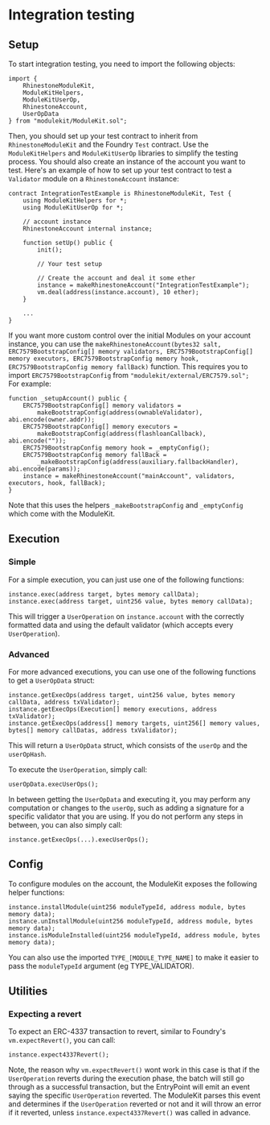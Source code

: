 # Integration testing

## Setup

To start integration testing, you need to import the following objects:

```solidity
import {
    RhinestoneModuleKit,
    ModuleKitHelpers,
    ModuleKitUserOp,
    RhinestoneAccount,
    UserOpData
} from "modulekit/ModuleKit.sol";
```

Then, you should set up your test contract to inherit from `RhinestoneModuleKit` and the Foundry `Test` contract. Use the `ModuleKitHelpers` and `ModuleKitUserOp` libraries to simplify the testing process. You should also create an instance of the account you want to test. Here's an example of how to set up your test contract to test a `Validator` module on a `RhinestoneAccount` instance:

```solidity
contract IntegrationTestExample is RhinestoneModuleKit, Test {
    using ModuleKitHelpers for *;
    using ModuleKitUserOp for *;

    // account instance
    RhinestoneAccount internal instance;

    function setUp() public {
        init();

        // Your test setup

        // Create the account and deal it some ether
        instance = makeRhinestoneAccount("IntegrationTestExample");
        vm.deal(address(instance.account), 10 ether);
    }

    ...
}
```

If you want more custom control over the initial Modules on your account instance, you can use the `makeRhinestoneAccount(bytes32 salt, ERC7579BootstrapConfig[] memory validators, ERC7579BootstrapConfig[] memory executors, ERC7579BootstrapConfig memory hook, ERC7579BootstrapConfig memory fallBack)` function. This requires you to import `ERC7579BootstrapConfig` from `"modulekit/external/ERC7579.sol";` For example:

```solidity
function _setupAccount() public {
    ERC7579BootstrapConfig[] memory validators =
        makeBootstrapConfig(address(ownableValidator), abi.encode(owner.addr));
    ERC7579BootstrapConfig[] memory executors =
        makeBootstrapConfig(address(flashloanCallback), abi.encode(""));
    ERC7579BootstrapConfig memory hook = _emptyConfig();
    ERC7579BootstrapConfig memory fallBack =
        _makeBootstrapConfig(address(auxiliary.fallbackHandler), abi.encode(params));
    instance = makeRhinestoneAccount("mainAccount", validators, executors, hook, fallBack);
}
```

Note that this uses the helpers `_makeBootstrapConfig` and `_emptyConfig` which come with the ModuleKit.

## Execution

### Simple

For a simple execution, you can just use one of the following functions:

```solidity
instance.exec(address target, bytes memory callData);
instance.exec(address target, uint256 value, bytes memory callData);
```

This will trigger a `UserOperation` on `instance.account` with the correctly formatted data and using the default validator (which accepts every `UserOperation`).

### Advanced

For more advanced executions, you can use one of the following functions to get a `UserOpData` struct:

```solidity
instance.getExecOps(address target, uint256 value, bytes memory callData, address txValidator);
instance.getExecOps(Execution[] memory executions, address txValidator);
instance.getExecOps(address[] memory targets, uint256[] memory values, bytes[] memory callDatas, address txValidator);
```

This will return a `UserOpData` struct, which consists of the `userOp` and the `userOpHash`.

To execute the `UserOperation`, simply call:

```solidity
userOpData.execUserOps();
```

In between getting the `UserOpData` and executing it, you may perform any computation or changes to the `userOp`, such as adding a signature for a specific validator that you are using. If you do not perform any steps in between, you can also simply call:

```solidity
instance.getExecOps(...).execUserOps();
```

## Config

To configure modules on the account, the ModuleKit exposes the following helper functions:

```solidity
instance.installModule(uint256 moduleTypeId, address module, bytes memory data);
instance.unInstallModule(uint256 moduleTypeId, address module, bytes memory data);
instance.isModuleInstalled(uint256 moduleTypeId, address module, bytes memory data);
```

You can also use the imported `TYPE_[MODULE_TYPE_NAME]` to make it easier to pass the `moduleTypeId` argument (eg TYPE_VALIDATOR).

## Utilities

### Expecting a revert

To expect an ERC-4337 transaction to revert, similar to Foundry's `vm.expectRevert()`, you can call:

```solidity
instance.expect4337Revert();
```

Note, the reason why `vm.expectRevert()` wont work in this case is that if the `UserOperation` reverts during the execution phase, the batch will still go through as a successful transaction, but the EntryPoint will emit an event saying the specific `UserOperation` reverted. The ModuleKit parses this event and determines if the `UserOperation` reverted or not and it will throw an error if it reverted, unless `instance.expect4337Revert()` was called in advance.
